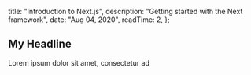 
  title: "Introduction to Next.js",
  description: "Getting started with the Next framework",
  date: "Aug 04, 2020",
  readTime: 2,
};


## My Headline

Lorem ipsum dolor sit amet, consectetur ad
